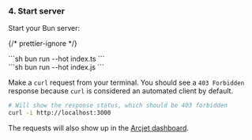 
### 4. Start server

Start your Bun server:

{/* prettier-ignore */}
<SelectableContent client:load syncKey="packageManager" frameworkSwitcher>
<div slot="TS" slotIdx="1">
  ```sh
  bun run --hot index.ts
  ```
</div>
<div slot="JS" slotIdx="2">
  ```sh
  bun run --hot index.js
  ```
</div>
</SelectableContent>

Make a `curl` request from your terminal. You should see a `403 Forbidden`
response because `curl` is considered an automated client by default.

```sh
# Will show the response status, which should be 403 forbidden
curl -i http://localhost:3000
```

The requests will also show up in the [Arcjet
dashboard](https://app.arcjet.com).
